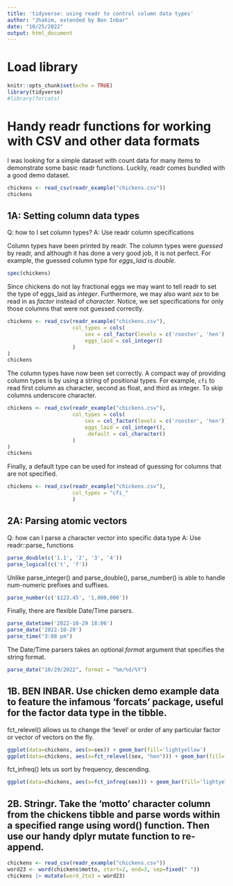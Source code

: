---
title: 'tidyverse: using readr to control column data types'
author: "Jhakim, extended by Ben Inbar"
date: "10/25/2022"
output: html_document
---

# Load library
```{r setup, include=FALSE}
knitr::opts_chunk$set(echo = TRUE)
library(tidyverse)
#library(forcats)
```

# Handy readr functions for working with CSV and other data formats

I was looking for a simple dataset with count data for many items to demonstrate some basic readr functions. Luckily, readr comes bundled with a good demo dataset.

```{r, message=FALSE, warnings=FALSE}
chickens <- read_csv(readr_example("chickens.csv"))
chickens
```

## 1A: Setting column data types

Q: how to I set column types?
A: Use readr column specifications

Column types have been printed by readr. The column types were *guessed* by readr, and although it has done a very good job, it is not perfect. For example, the guessed column type for *eggs_laid* is *double*. 

```{r}
spec(chickens)
```

Since chickens do not lay fractional eggs we may want to tell readr to set the type of eggs_laid as *integer*. Furthermore, we may also want *sex* to be read in as *factor* instead of *character*. Notice, we set specifications for only those columns that were not guessed correctly.

```{r}
chickens <- read_csv(readr_example("chickens.csv"),
                     col_types = cols(
                         sex = col_factor(levels = c('rooster', 'hen')),
                         eggs_laid = col_integer()
                     )
)
chickens
```

The column types have now been set correctly. A compact way of providing column types is by using a string of positional types. For example, `cfi` to read first column as character, second as float, and third as integer. To skip columns underscore character.

```{r}
chickens <- read_csv(readr_example("chickens.csv"),
                     col_types = cols(
                         sex = col_factor(levels = c('rooster', 'hen')),
                         eggs_laid = col_integer(),
                         .default = col_character()
                     )
)
chickens
```
Finally, a default type can be used for instead of guessing for columns that are not specified.

```{r}
chickens <- read_csv(readr_example("chickens.csv"),
                     col_types = "cfi_"
                     )
```

## 2A: Parsing atomic vectors

Q: how can I parse a character vector into specific data type
A: Use readr::parse_ functions

```{r}
parse_double(c('1.1', '2', '3', '4'))
parse_logical(c('t', 'f'))
```

Unlike parse_integer() and parse_double(), parse_number() is able to handle num-numeric prefixes and suffixes.

```{r}
parse_number(c('$123.45', '1,000,000'))
```

Finally, there are flexible Date/Time parsers.

```{r}
parse_datetime('2022-10-29 18:06')
parse_date('2022-10-29')
parse_time("3:08 pm")
```

The Date/Time  parsers takes an optional *format* argument that specifies the string format.

```{r}
parse_date("10/29/2022", format = "%m/%d/%Y")
```


## 1B. BEN INBAR. Use chicken demo example data to feature the infamous 'forcats' package, useful for the factor data type in the tibble.
fct_relevel() allows us to change the 'level' or order of any particular factor or vector of vectors on the fly.
```{r}
ggplot(data=chickens, aes(x=sex)) + geom_bar(fill='lightyellow')
ggplot(data=chickens, aes(x=fct_relevel(sex, "hen"))) + geom_bar(fill='lightyellow')
```

fct_infreq() lets us sort by frequency, descending.
```{r}
ggplot(data=chickens, aes(x=fct_infreq(sex))) + geom_bar(fill='lightyellow') + geom_text(aes(label = ..count..), stat = "count")
```

## 2B. Stringr. Take the 'motto' character column from the chickens tibble and parse words within a specified range using word() function. Then use our handy dplyr mutate function to re-append.
```{r message=FALSE, warnings=FALSE}
chickens <- read_csv(readr_example("chickens.csv"))
word23 <- word(chickens$motto, start=2, end=3, sep=fixed(" "))
chickens |> mutate(word_2to3 = word23)
```
